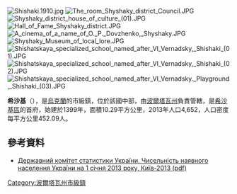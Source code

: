 {{No footnotes|time=2015-09-16T13:37:04+00:00}}
[[Image:Shishaki.1910.jpg|right]]
[[Image:The_room_Shyshaky_district_Council.JPG|right]]
[[Image:Shyshaky_district_house_of_culture_(01).JPG|right]]
[[Image:Hall_of_Fame_Shyshaky_district.JPG|right]]
[[Image:A_cinema_of_a_name_of_O._P._Dovzhenko,_Shyshaky.JPG|right]]
[[Image:Shyshaky_Museum_of_local_lore.JPG|right]]
[[Image:Shishatskaya_specialized_school_named_after_VI_Vernadsky,_Shishaki_(01).JPG|right]]
[[Image:Shishatskaya_specialized_school_named_after_VI_Vernadsky,_Shishaki_(02).JPG|right]]
[[Image:Shishatskaya_specialized_school_named_after_VI_Vernadsky._Playground,_Shishaki_(03).JPG|right]]

'''希沙基'''（{{lang-uk|Шишаки}}），是[[烏克蘭|烏克蘭]]的市級鎮，位於該國中部，由[[波爾塔瓦州|波爾塔瓦州]]負責管轄，是[[希沙基區|希沙基區]]的首府，始建於1399年，面積10.29平方公里，2013年人口4,652，人口密度每平方公里452.09人。

==參考資料==
*[http://www.ukrstat.gov.ua/druk/publicat/kat_u/2013/sb/06_13/sb_nnas_2012.zip Державний комітет статистики України. Чисельність наявного населення України на 1 січня 2013 року, Київ-2013 (pdf)] {{Wayback|url=http://www.ukrstat.gov.ua/druk/publicat/kat_u/2013/sb/06_13/sb_nnas_2012.zip |date=20181115124447 }}

{{coord|49|52|42|N|34|0|15|E|scale:30000_region:UA|display=title}}

{{DEFAULTSORT:Шишаки}}
[[Category:波爾塔瓦州市級鎮|Category:波爾塔瓦州市級鎮]]


{{Poltava-geo-stub}}